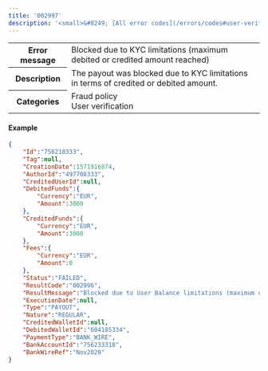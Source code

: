 ---
title: '002997'  
description: '<small>&#8249; [All error codes](/errors/codes#user-verification)</small>'
---
  
<table>
    <tbody>
        <tr>
            <th class="header"><strong>Error message</strong></th>
            <td class="table-content">Blocked due to KYC limitations (maximum debited or credited amount reached)</td>
        </tr>
        <tr>
            <th class="header"><strong>Description</strong></th>
            <td class="table-content">The payout was blocked due to KYC limitations in terms of credited or debited amount.</td>
        </tr>
        <tr>
            <th class="header"><strong>Categories</strong></th>
            <td class="table-content">  
<div class="label">Fraud policy</div>  
<div class="label">User verification</div>
</td>
        </tr>
    </tbody>
</table>  

#### Example  
```json API Response
{
    "Id":"756218333",
    "Tag":null,
    "CreationDate":1571916874,
    "AuthorId":"497708333",
    "CreditedUserId":null,
    "DebitedFunds":{
        "Currency":"EUR",
        "Amount":3000
    },
    "CreditedFunds":{
        "Currency":"EUR",
        "Amount":3000
    },
    "Fees":{
        "Currency":"EUR",
        "Amount":0
    },
    "Status":"FAILED",
    "ResultCode":"002996",
    "ResultMessage":"Blocked due to User Balance limitations (maximum owned amount reached)",
    "ExecutionDate":null,
    "Type":"PAYOUT",
    "Nature":"REGULAR",
    "CreditedWalletId":null,
    "DebitedWalletId":"604185334",
    "PaymentType":"BANK_WIRE",
    "BankAccountId":"756233318",
    "BankWireRef":"Nov2020"
}
```